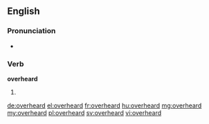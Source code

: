 ==English==

===Pronunciation===
* {{IPA|/ˈovəɻhʌɻd/}}

===Verb===
'''overheard'''

# {{past of|overhear}}

[[de:overheard]]
[[el:overheard]]
[[fr:overheard]]
[[hu:overheard]]
[[mg:overheard]]
[[my:overheard]]
[[pl:overheard]]
[[sv:overheard]]
[[vi:overheard]]